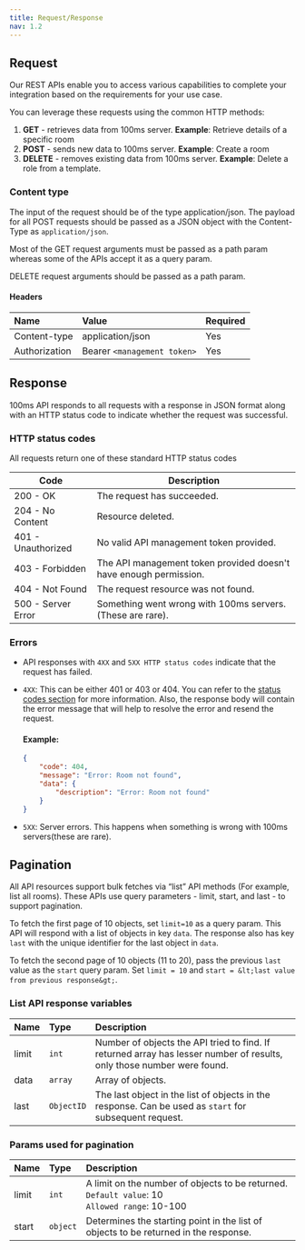 ```yaml
---
title: Request/Response
nav: 1.2
---
```


## Request

Our REST APIs enable you to access various capabilities to complete your integration based on the requirements for your use case.

<BaseRequest title="https://api.100ms.live/v2/" />

You can leverage these requests using the common HTTP methods:

1. **GET** - retrieves data from 100ms server. **Example**: Retrieve details of a specific room
2. **POST** - sends new data to 100ms server. **Example**: Create a room
3. **DELETE** - removes existing data from 100ms server. **Example**: Delete a role from a template.

### Content type

The input of the request should be of the type application/json. The payload for all POST requests should be passed as a JSON object with the Content-Type as `application/json`.

Most of the GET request arguments must be passed as a path param whereas some of the APIs accept it as a query param.

DELETE request arguments should be passed as a path param.

#### Headers

| Name                | Value                       | Required |
| :------------------ | :-------------------------- | :------- |
| Content-type <br/>  | application/json            | Yes      |
| Authorization <br/> | Bearer `<management token>` | Yes      |

## Response

100ms API responds to all requests with a response in JSON format along with an HTTP status code to indicate whether the request was successful.

### HTTP status codes

All requests return one of these standard HTTP status codes

| Code               | Description                                                       |
| ------------------ | ----------------------------------------------------------------- |
| 200 - OK           | The request has succeeded.                                        |
| 204 - No Content   | Resource deleted.                                                 |
| 401 - Unauthorized | No valid API management token provided.                           |
| 403 - Forbidden    | The API management token provided doesn't have enough permission. |
| 404 - Not Found    | The request resource was not found.                               |
| 500 - Server Error | Something went wrong with 100ms servers. (These are rare).        |

### Errors

-   API responses with `4XX` and `5XX HTTP status codes` indicate that the request has failed.
-   `4XX`: This can be either 401 or 403 or 404. You can refer to the [status codes section](#http-status-codes) for more information. Also, the response body will contain the error message that will help to resolve the error and resend the request.

    #### Example:

    ```json
    {
        "code": 404,
        "message": "Error: Room not found",
        "data": {
            "description": "Error: Room not found"
        }
    }
    ```

-   `5XX`: Server errors. This happens when something is wrong with 100ms servers(these are rare).

## Pagination

All API resources support bulk fetches via “list” API methods (For example, list all rooms). These APIs use query parameters - limit, start, and last - to support pagination.

To fetch the first page of 10 objects, set `limit=10` as a query param. This API will respond with a list of objects in key `data`. The response also has key `last` with the unique identifier for the last object in `data`.

To fetch the second page of 10 objects (11 to 20), pass the previous `last` value as the `start` query param. Set `limit = 10` and `start = &lt;last value from previous response&gt;`.

### List API response variables

| Name        | Type       | Description                                                                                                            |
| :---------- | :--------- | :--------------------------------------------------------------------------------------------------------------------- |
| limit <br/> | `int`      | Number of objects the API tried to find. If returned array has lesser number of results, only those number were found. |
| data <br/>  | `array`    | Array of objects.                                                                                                      |
| last <br/>  | `ObjectID` | The last object in the list of objects in the response. Can be used as `start` for subsequent request.                 |

### Params used for pagination

| Name  | Type     | Description                                                                                            |
| :---- | :------- | :----------------------------------------------------------------------------------------------------- |
| limit | `int`    | A limit on the number of objects to be returned.<br/> `Default value`: 10<br/> `Allowed range`: 10-100 |
| start | `object` | Determines the starting point in the list of objects to be returned in the response.                   |
